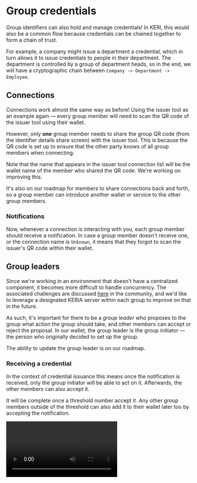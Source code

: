 
# Group credentials

Group identifiers can also hold and manage credentials!
In KERI, this would also be a common flow because credentials can be chained together to form a chain of trust.

For example, a company might issue a department a credential, which in turn allows it to issue credentials to people in their department.
The department is controlled by a group of department heads, so in the end, we will have a cryptographic chain between `Company -> Department -> Employee`.

## Connections

Connections work almost the same way as before!
Using the issuer tool as an example again — every group member will need to scan the QR code of the issuer tool using their wallet.

However, only **one** group member needs to share the group QR code (from the identifier details share screen) with the issuer tool.
This is because the QR code is set up to ensure that the other party knows of all group members when connecting.

Note that the name that appears in the issuer tool connection list will be the wallet name of the member who shared the QR code.
We're working on improving this.

<Callout type="info">
  It's also on our roadmap for members to share connections back and forth, so a group member can introduce another wallet or service to the other group members.
</Callout>

### Notifications

Now, whenever a connection is interacting with you, each group member should receive a notification.
In case a group member doesn't receive one, or the connection name is `Unknown`, it means that they forgot to scan the issuer's QR code within their wallet.

## Group leaders

Since we're working in an environment that doesn't have a centralized component, it becomes more difficult to handle concurrency.
The associated challenges are discussed [here](https://github.com/WebOfTrust/keripy/discussions/934) in the community, and we'd like to leverage a designated KERIA server within each group to improve on that in the future.

As such, it's important for there to be a _group leader_ who proposes to the group what action the group should take, and other members can accept or reject the proposal.
In our wallet, the group leader is the group initiator — the person who originally decided to set up the group.

<Callout type="info">
  The ability to update the group leader is on our roadmap.
</Callout>

### Receiving a credential

In the context of credential issuance this means once the notification is received, only the group initiator will be able to act on it.
Afterwards, the other members can also accept it.

It will be complete once a threshold number accept it.
Any other group members outside of the threshold can also add it to their wallet later too by accepting the notification.

<video src="https://ucarecdn.com/b14321ad-1e23-440c-9baa-743ad0b970c0/" class="wide-asset" type="video/mp4" controls />

### Presenting a credential

The same applies for presenting a credential — only the group leader gets to choose what credential to propose, and others can accept or reject.
To accept the proposal, you need to ensure you still hold the credential. If you don't, you will see this feedback in the UI — this can happen in two cases:
- You have not accepted the credential yet, but the group as a whole have and the threshold was met.
- You accepted the credential but later deleted it from your wallet.
If you archived it, you will still be able to join.

<Callout type="warning">
  For now, rejection simply means ignoring the request.
  So if the threshold cannot be met, the flow should be started over with a new presentation request from the verifier.

  We'll add the ability to restart flows and propose something else later — for now it doesn't add enough value since in reality a group likely might only have 1 matching credential for a request.
</Callout>

<video src="https://ucarecdn.com/f896ef0b-7624-4a3a-867f-24933002d627/" class="wide-asset" type="video/mp4" controls />

### Revocation

There is no change for revocation!
Each member will receive a notification, and the status of the credential will automatically update in their wallet.
